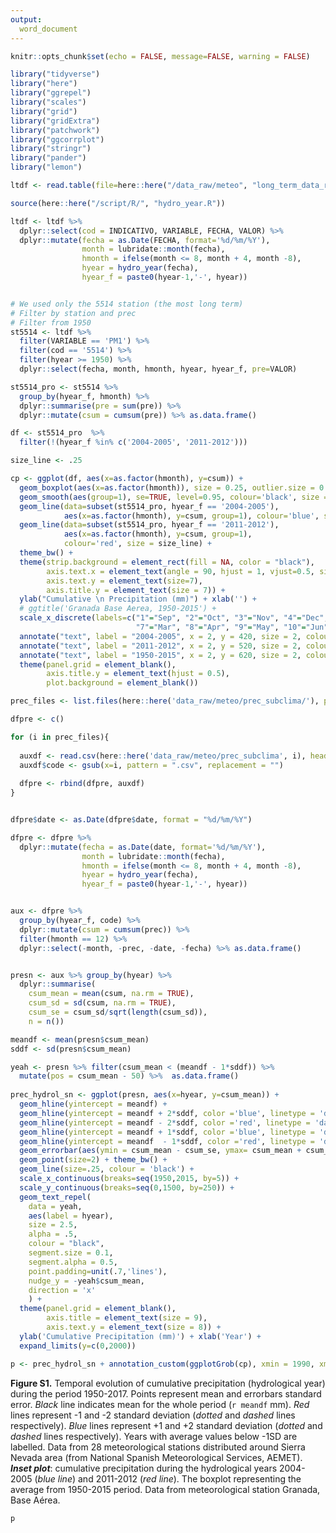 ```yaml
---
output: 
  word_document
---
```


```r
knitr::opts_chunk$set(echo = FALSE, message=FALSE, warning = FALSE)
```

```r
library("tidyverse")
library("here")
library("ggrepel")
library("scales")
library("grid")
library("gridExtra")
library("patchwork")
library("ggcorrplot")
library("stringr")
library("pander")
library("lemon")
```


```r
ltdf <- read.table(file=here::here("/data_raw/meteo", "long_term_data_rediam_data.txt"), header=T, sep=';', dec=',')

source(here::here("/script/R/", "hydro_year.R"))

ltdf <- ltdf %>% 
  dplyr::select(cod = INDICATIVO, VARIABLE, FECHA, VALOR) %>% 
  dplyr::mutate(fecha = as.Date(FECHA, format='%d/%m/%Y'),
                month = lubridate::month(fecha),
                hmonth = ifelse(month <= 8, month + 4, month -8), 
                hyear = hydro_year(fecha),
                hyear_f = paste0(hyear-1,'-', hyear))


# We used only the 5514 station (the most long term)
# Filter by station and prec 
# Filter from 1950 
st5514 <- ltdf %>% 
  filter(VARIABLE == 'PM1') %>% 
  filter(cod == '5514') %>% 
  filter(hyear >= 1950) %>% 
  dplyr::select(fecha, month, hmonth, hyear, hyear_f, pre=VALOR)

st5514_pro <- st5514 %>% 
  group_by(hyear_f, hmonth) %>% 
  dplyr::summarise(pre = sum(pre)) %>%
  dplyr::mutate(csum = cumsum(pre)) %>% as.data.frame()

df <- st5514_pro  %>% 
  filter(!(hyear_f %in% c('2004-2005', '2011-2012')))

```

```r

size_line <- .25 

cp <- ggplot(df, aes(x=as.factor(hmonth), y=csum)) + 
  geom_boxplot(aes(x=as.factor(hmonth)), size = 0.25, outlier.size = 0.5) +  
  geom_smooth(aes(group=1), se=TRUE, level=0.95, colour='black', size = size_line) + 
  geom_line(data=subset(st5514_pro, hyear_f == '2004-2005'),
            aes(x=as.factor(hmonth), y=csum, group=1), colour='blue', size = size_line) +
  geom_line(data=subset(st5514_pro, hyear_f == '2011-2012'), 
            aes(x=as.factor(hmonth), y=csum, group=1),
            colour='red', size = size_line) +
  theme_bw() + 
  theme(strip.background = element_rect(fill = NA, color = "black"),
        axis.text.x = element_text(angle = 90, hjust = 1, vjust=0.5, size=7),
        axis.text.y = element_text(size=7),
        axis.title.y = element_text(size = 7)) + 
  ylab("Cumulative \n Precipitation (mm)") + xlab('') + 
  # ggtitle('Granada Base Aerea, 1950-2015') + 
  scale_x_discrete(labels=c("1"="Sep", "2"="Oct", "3"="Nov", "4"="Dec", "5"="Jan", "6"="Feb",
                            "7"="Mar", "8"="Apr", "9"="May", "10"="Jun", "11"="Jul", "12"="Aug")) +
  annotate("text", label = "2004-2005", x = 2, y = 420, size = 2, colour = "blue") + 
  annotate("text", label = "2011-2012", x = 2, y = 520, size = 2, colour = "red") + 
  annotate("text", label = "1950-2015", x = 2, y = 620, size = 2, colour = "black") +
  theme(panel.grid = element_blank(), 
        axis.title.y = element_text(hjust = 0.5),
        plot.background = element_blank())
```


```r
prec_files <- list.files(here::here('data_raw/meteo/prec_subclima/'), pattern="*.csv")

dfpre <- c() 

for (i in prec_files){
  
  auxdf <- read.csv(here::here('data_raw/meteo/prec_subclima', i), header = TRUE, sep=";")
  auxdf$code <- gsub(x=i, pattern = ".csv", replacement = "")
  
  dfpre <- rbind(dfpre, auxdf)
} 


dfpre$date <- as.Date(dfpre$date, format = "%d/%m/%Y")

dfpre <- dfpre %>% 
  dplyr::mutate(fecha = as.Date(date, format='%d/%m/%Y'),
                month = lubridate::month(fecha),
                hmonth = ifelse(month <= 8, month + 4, month -8), 
                hyear = hydro_year(fecha),
                hyear_f = paste0(hyear-1,'-', hyear))


aux <- dfpre %>% 
  group_by(hyear_f, code) %>% 
  dplyr::mutate(csum = cumsum(prec)) %>% 
  filter(hmonth == 12) %>% 
  dplyr::select(-month, -prec, -date, -fecha) %>% as.data.frame()


presn <- aux %>% group_by(hyear) %>% 
  dplyr::summarise(
    csum_mean = mean(csum, na.rm = TRUE),
    csum_sd = sd(csum, na.rm = TRUE), 
    csum_se = csum_sd/sqrt(length(csum_sd)), 
    n = n())  

meandf <- mean(presn$csum_mean)
sddf <- sd(presn$csum_mean)
```

```r
yeah <- presn %>% filter(csum_mean < (meandf - 1*sddf)) %>% 
  mutate(pos = csum_mean - 50) %>%  as.data.frame()
  
prec_hydrol_sn <- ggplot(presn, aes(x=hyear, y=csum_mean)) + 
  geom_hline(yintercept = meandf) + 
  geom_hline(yintercept = meandf + 2*sddf, color ='blue', linetype = 'dashed') +
  geom_hline(yintercept = meandf - 2*sddf, color ='red', linetype = 'dashed') +
  geom_hline(yintercept = meandf + 1*sddf, color ='blue', linetype = 'dotted') +
  geom_hline(yintercept = meandf  - 1*sddf, color ='red', linetype = 'dotted') +
  geom_errorbar(aes(ymin = csum_mean - csum_se, ymax= csum_mean + csum_se), width=.1, colour='gray') +
  geom_point(size=2) + theme_bw() + 
  geom_line(size=.25, colour = 'black') + 
  scale_x_continuous(breaks=seq(1950,2015, by=5)) +
  scale_y_continuous(breaks=seq(0,1500, by=250)) + 
  geom_text_repel(
    data = yeah,
    aes(label = hyear), 
    size = 2.5, 
    alpha = .5,
    colour = "black",
    segment.size = 0.1, 
    segment.alpha = 0.5,
    point.padding=unit(.7,'lines'),
    nudge_y = -yeah$csum_mean,
    direction = 'x'
    ) +
  theme(panel.grid = element_blank(),
        axis.title = element_text(size = 9),
        axis.text.y = element_text(size = 8)) +
  ylab('Cumulative Precipitation (mm)') + xlab('Year') +
  expand_limits(y=c(0,2000)) 
```

```r
p <- prec_hydrol_sn + annotation_custom(ggplotGrob(cp), xmin = 1990, xmax = Inf, ymin=1050)
```

**Figure S1.** Temporal evolution of cumulative precipitation (hydrological year) during the period 1950-2017. Points represent mean and errorbars standard error. *Black* line indicates mean for the whole period (`r meandf` mm). *Red* lines represent -1 and -2 standard deviation (*dotted* and *dashed* lines respectively). *Blue* lines represent +1 and +2 standard deviation (*dotted* and *dashed* lines respectively). Years with average values below -1SD are labelled. Data from 28 meteorological stations distributed around Sierra Nevada area (from National Spanish Meteorological Services, AEMET). ***Inset plot***: cumulative precipitation during the hydrological years 2004-2005 (*blue line*) and 2011-2012 (*red line*). The boxplot representing the average from 1950-2015 period. Data from meteorological station Granada, Base Aérea. 

```r
p
```


